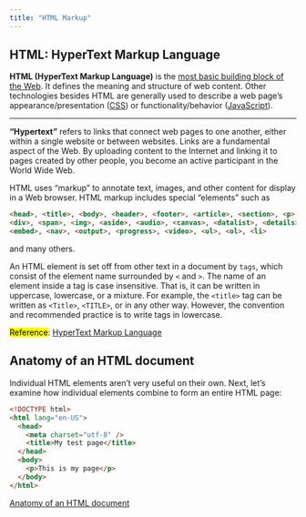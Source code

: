 ```yaml
---
title: "HTML Markup"
---
```

## HTML: HyperText Markup Language
:::{.summary}
**HTML (HyperText Markup Language)** is the [most basic building block of the Web](https://developer.mozilla.org/en-US/docs/Learn/HTML/Introduction_to_HTML). It defines the meaning and structure of web content. Other technologies besides HTML are generally used to describe a web page's appearance/presentation ([CSS](https://developer.mozilla.org/en-US/docs/Web/CSS)) or functionality/behavior ([JavaScript](https://developer.mozilla.org/en-US/docs/Web/JavaScript)).
:::
---
**"Hypertext"** refers to links that connect web pages to one another, either within a single website or between websites. Links are a fundamental aspect of the Web. By uploading content to the Internet and linking it to pages created by other people, you become an active participant in the World Wide Web.

HTML uses "markup" to annotate text, images, and other content for display in a Web browser. HTML markup includes special "elements" such as 

```html
<head>, <title>, <body>, <header>, <footer>, <article>, <section>, <p>, 
<div>, <span>, <img>, <aside>, <audio>, <canvas>, <datalist>, <details>,
<embed>, <nav>, <output>, <progress>, <video>, <ul>, <ol>, <li>
```
and many others.

An HTML element is set off from other text in a document by `tags`, which consist of the element name surrounded by `<` and `>`. The name of an element inside a tag is case insensitive. That is, it can be written in uppercase, lowercase, or a mixture. For example, the `<title>` tag can be written as `<Title>`, `<TITLE>`, or in any other way. However, the convention and recommended practice is to write tags in lowercase.

<mark>Reference</mark>: [HyperText Markup Language](https://developer.mozilla.org/en-US/docs/Learn/HTML/Introduction_to_HTML)

## Anatomy of an HTML document
Individual HTML elements aren't very useful on their own. Next, let's examine how individual elements combine to form an entire HTML page:

```html
<!DOCTYPE html>
<html lang="en-US">
  <head>
    <meta charset="utf-8" />
    <title>My test page</title>
  </head>
  <body>
    <p>This is my page</p>
  </body>
</html>
```

[Anatomy of an HTML document](https://developer.mozilla.org/en-US/docs/Learn/HTML/Introduction_to_HTML/Getting_started#anatomy_of_an_html_document)
